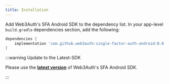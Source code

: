 ```yaml
---
title: Installation
---
```


Add Web3Auth's SFA Android SDK to the dependency list. In your app-level `build.gradle` dependencies section, add the following:

```groovy
dependencies {
    implementation 'com.github.web3auth:single-factor-auth-android:0.0.6'
}
```

:::warning Update to the Latest-SDK

Please use the **[latest version](https://github.com/Web3Auth/single-factor-auth-android/releases)** of Web3Auth's SFA Android SDK.

:::
